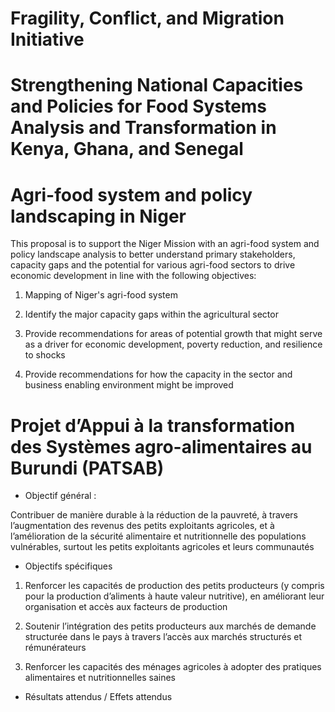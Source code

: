 

# Fragility, Conflict, and Migration Initiative


# Strengthening National Capacities and Policies for Food Systems Analysis and Transformation in Kenya, Ghana, and Senegal

# Agri-food system and policy landscaping in Niger

This proposal is to support the Niger Mission with an agri-food system and policy landscape analysis to better understand primary stakeholders, capacity gaps and the potential for various agri-food sectors to drive economic development in line with the following objectives:

1.  Mapping of Niger\'s agri-food system

```{=html}
<!-- -->
```
2.  Identify the major capacity gaps within the agricultural sector

```{=html}
<!-- -->
```
3.  Provide recommendations for areas of potential growth that might serve as a driver for economic development, poverty reduction, and resilience to shocks

```{=html}
<!-- -->
```
4.  Provide recommendations for how the capacity in the sector and business enabling environment might be improved

# Projet d'Appui à la transformation des Systèmes agro-alimentaires au Burundi (PATSAB)

-   Objectif général :

Contribuer de manière durable à la réduction de la pauvreté, à travers l'augmentation des revenus des petits exploitants agricoles, et à l'amélioration de la sécurité alimentaire et nutritionnelle des populations vulnérables, surtout les petits exploitants agricoles et leurs communautés

-   Objectifs spécifiques

1.  Renforcer les capacités de production des petits producteurs (y compris pour la production d'aliments à haute valeur nutritive), en améliorant leur organisation et accès aux facteurs de production

2.  Soutenir l'intégration des petits producteurs aux marchés de demande structurée dans le pays à travers l'accès aux marchés structurés et rémunérateurs

3.  Renforcer les capacités des ménages agricoles à adopter des pratiques alimentaires et nutritionnelles saines

-   Résultats attendus / Effets attendus
